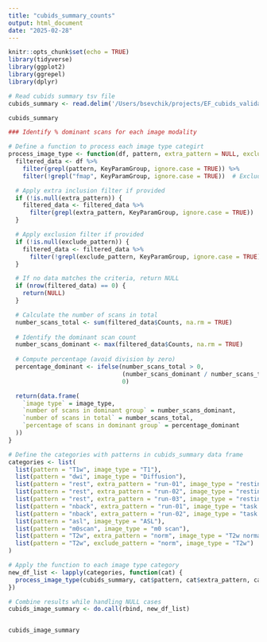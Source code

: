 ```yaml
---
title: "cubids_summary_counts"
output: html_document
date: "2025-02-28"
---
```



```r
knitr::opts_chunk$set(echo = TRUE)
library(tidyverse)
library(ggplot2)
library(ggrepel)
library(dplyr)
```



```r
# Read cubids summary tsv file
cubids_summary <- read.delim('/Users/bsevchik/projects/EF_cubids_validation/final_cubids_validation_files/v42_summary.tsv', header = TRUE, stringsAsFactors = FALSE) # local path - replace

cubids_summary
```



```r
### Identify % dominant scans for each image modality

# Define a function to process each image type categirt
process_image_type <- function(df, pattern, extra_pattern = NULL, exclude_pattern = NULL, image_type) {
  filtered_data <- df %>%
    filter(grepl(pattern, KeyParamGroup, ignore.case = TRUE)) %>%
    filter(!grepl("fmap", KeyParamGroup, ignore.case = TRUE))  # Exclude fmap rows

  # Apply extra inclusion filter if provided
  if (!is.null(extra_pattern)) {
    filtered_data <- filtered_data %>%
      filter(grepl(extra_pattern, KeyParamGroup, ignore.case = TRUE))
  }

  # Apply exclusion filter if provided
  if (!is.null(exclude_pattern)) {
    filtered_data <- filtered_data %>%
      filter(!grepl(exclude_pattern, KeyParamGroup, ignore.case = TRUE))
  }

  # If no data matches the criteria, return NULL
  if (nrow(filtered_data) == 0) {
    return(NULL)
  }

  # Calculate the number of scans in total
  number_scans_total <- sum(filtered_data$Counts, na.rm = TRUE)
  
  # Identify the dominant scan count 
  number_scans_dominant <- max(filtered_data$Counts, na.rm = TRUE)
  
  # Compute percentage (avoid division by zero)
  percentage_dominant <- ifelse(number_scans_total > 0, 
                                (number_scans_dominant / number_scans_total) * 100, 
                                0)

  return(data.frame(
    `image type` = image_type,
    `number of scans in dominant group` = number_scans_dominant,
    `number of scans in total` = number_scans_total,
    `percentage of scans in dominant group` = percentage_dominant
  ))
}

# Define the categories with patterns in cubids_summary data frame
categories <- list(
  list(pattern = "T1w", image_type = "T1"),
  list(pattern = "dwi", image_type = "Diffusion"),
  list(pattern = "rest", extra_pattern = "run-01", image_type = "resting state fMRI run 01"),
  list(pattern = "rest", extra_pattern = "run-02", image_type = "resting state fMRI run 02"),
  list(pattern = "rest", extra_pattern = "run-03", image_type = "resting state fMRI run 03"),
  list(pattern = "nback", extra_pattern = "run-01", image_type = "task fMRI run 01"),
  list(pattern = "nback", extra_pattern = "run-02", image_type = "task fMRI run 02"),
  list(pattern = "asl", image_type = "ASL"),
  list(pattern = "m0scan", image_type = "m0 scan"),
  list(pattern = "T2w", extra_pattern = "norm", image_type = "T2w normalized"),  # Ensure only T2w with "norm"
  list(pattern = "T2w", exclude_pattern = "norm", image_type = "T2w")           # Ensure only T2w without "norm"
)

# Apply the function to each image type category
new_df_list <- lapply(categories, function(cat) {
  process_image_type(cubids_summary, cat$pattern, cat$extra_pattern, cat$exclude_pattern, cat$image_type)
})

# Combine results while handling NULL cases
cubids_image_summary <- do.call(rbind, new_df_list)


cubids_image_summary
```






